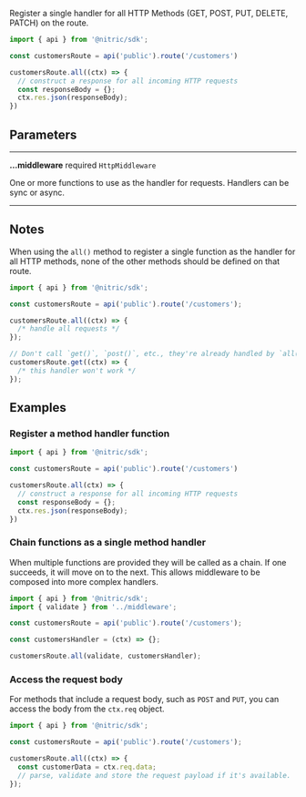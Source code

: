 Register a single handler for all HTTP Methods (GET, POST, PUT, DELETE, PATCH) on the route.

```javascript
import { api } from '@nitric/sdk';

const customersRoute = api('public').route('/customers')

customersRoute.all((ctx) => {
  // construct a response for all incoming HTTP requests
  const responseBody = {};
  ctx.res.json(responseBody);
})
```

## Parameters

---

**...middleware** required `HttpMiddleware`

One or more functions to use as the handler for requests. Handlers can be sync or async.

---

## Notes

When using the `all()` method to register a single function as the handler for all HTTP methods, none of the other methods should be defined on that route.

```javascript
import { api } from '@nitric/sdk';

const customersRoute = api('public').route('/customers');

customersRoute.all((ctx) => {
  /* handle all requests */
});

// Don't call `get()`, `post()`, etc., they're already handled by `all()`
customersRoute.get((ctx) => {
  /* this handler won't work */
});
```

## Examples

### Register a method handler function

```javascript
import { api } from '@nitric/sdk';

const customersRoute = api('public').route('/customers')

customersRoute.all(ctx) => {
  // construct a response for all incoming HTTP requests
  const responseBody = {};
  ctx.res.json(responseBody);
})
```

### Chain functions as a single method handler

When multiple functions are provided they will be called as a chain. If one succeeds, it will move on to the next. This allows middleware to be composed into more complex handlers.

```javascript
import { api } from '@nitric/sdk';
import { validate } from '../middleware';

const customersRoute = api('public').route('/customers');

const customersHandler = (ctx) => {};

customersRoute.all(validate, customersHandler);
```

### Access the request body

For methods that include a request body, such as `POST` and `PUT`, you can access the body from the `ctx.req` object.

```javascript
import { api } from '@nitric/sdk';

const customersRoute = api('public').route('/customers');

customersRoute.all((ctx) => {
  const customerData = ctx.req.data;
  // parse, validate and store the request payload if it's available.
});
```
